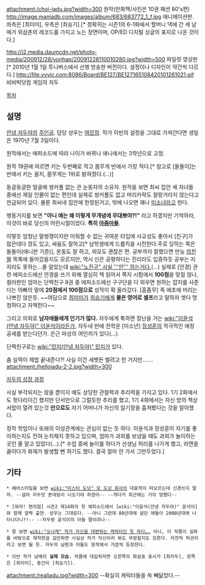 attachment:/choi-jadu.jpg?width=300
원작(만화책/사진은 10권 패션 80's편)
http://image.maniadb.com/images/album/683/683772_1_f.jpg
애니메이션판. 좌측은 [최미미], 우측은 [최승기].[* 정확히는 시즌1의 6-1화에서 할머니 댁에 간 세 남매가 외삼촌의 레코드를 가지고 노는 장면이며, OP/ED 디지털 싱글의 표지로 나온 것이다.]

http://i2.media.daumcdn.net/photo-media/200912/28/yonhap/20091228110010280.jpg?width=500
파일럿 영상판 [* 2010년 1월 1일 투니버스에서 선행 방송한 버전이다. 설정이나 디자인이 약간씩 다르다.]
http://file.vvvic.com:8086/Board/BE127/BE127165108420101261021.gif
비비빅닷컴 게임의 자두

[[목차]]

== 설명 ==
[[안녕 자두야]]의 [[주인공]]. 담당 성우는 [[여민정]]. 작가 이빈의 설정을 그대로 가져간다면 생일은 1970년 7월 3일이다.

원작에서는 에피소드에 따라 나이가 바뀌나 애니에서는 3학년으로 고정.

원작 19권에 따르면 키는 두번째로 작고 몸무게  반에서 가장 적다.[* 참고로 [돌돌이]는 반에서 키는 꼴지, 몸무게는 1위로 밝혀졌다.(...)]

동글동글한 얼굴에 쌍커풀 없는 큰 눈동자의 소유자. 원작을 보면 최씨 집안 세 자녀들 중에선 제일 인물이 없는 편인데 실제로 쌍커풀도 없고 머리카락도 찰랑거리지 않는다고 언급되어 있다. 물론 최씨네 집안에 한정된거고, 밖에 나오면 꽤나 [[미소녀]]라고 한다.

행동거지를 보면 '''"아니 얘는 왜 이렇게 무개념에 무대뽀야?!"''' 라고 하겠지만 기억하라, 이것이 바로 당신의 어린시절이었다. '''특히 [[아줌마]]들'''. 

이렇듯 엄청난 말썽쟁이지만 미워할 수 없는 귀여운 타입에 사교성도 좋아서 [친구]가 많은데다 깡도 있고, 싸움도 잘하고[* 남학생에게 드롭킥을 시전한다.주로 당하는 쪽은 돌돌이(애니판 기준)], 운동도 잘 하고, 외모도 괜찮은 편. 공부까지 잘했으면 만능 [[엄친딸]] 목록에 들어갔을지도 모르지만, 역시 신은 공평하다는 진리라도 입증하듯 공부는 지지리도 못하는...줄 알았는데 [[wiki:"노진구" 사실 '''안''' 하는거다.]](...) 실제로 [안경] 관련 에피소드에선 안경을 쓰기 위해 열심히 책 읽어서 쪽지 시험에서 '''100점'''을 맞질 않나, 컬러판인 엄마는 단짝친구 8권 중 에피소드에선 구구단을 다 외우면 원하는 잡지를 사준다는 아빠의 말에 '''20점에서 100점으로''' 성적이 확 올라갔다. [흠좀무] 즉 애초에 머리는 나쁘진 않은듯. ~~여담으로 [[최미미]]가 [[최승기]]에게 '''물은 영어로 셀프'''라고 말하자 셋다 멍청하다고 자책한다~~

그리고 의외로 '''남자애들에게 인기가 많다.''' 자두에게 툭하면 장난을 거는 [[wiki:"이윤석(안녕 자두야)" 이윤석]]이라든가, 자두네 반에 전학온 [미소년] [[장성훈]]의 적극적인 애정공세를 받는다던가. 은근 마성의 여인끼가 있다(…).

단짝친구로는 [[wiki:"민지(안녕 자두야)" 민지]]가 있다.

춤 실력이 제법 끝내준다?! 사실 이건 세벳돈 벌려고 한 거지만…….
attachment:/hellojadu-2-2.jpg?width=300

[http://blog.naver.com/carlove2006/162984226 자두의 성장 과정]

사실 부각되지는 않을 뿐이지 예도 상당한 관찰력과 추리력을 가지고 있다. 1기 2화에서도 헛다리이긴 했지만 단서만으로 그럴듯한 추리를 했고, 1기 4화에서는 자신 방의 책상서랍이 열려 있는것 '''만으로도''' 자기 어머니가 자신의 일기장을 훔쳐봤다는 것을 알아챘다.

정작 학업이나 또래의 이성관계에는 관심이 없는 듯 하다. 이윤석과 장성훈이 자기를 좋아하는지도 전혀 눈치채지 못하고 있으며, 엄마가 과외를 보냈을 때도 과외가 놀이하는 곳인 줄 알고 있었다(...).[* 수업 중에 놀이를 하다가 선생님 허리를 나가게 했고, 라면을 끓이다가 화재가 발생할 뻔 하기도 했다. 결국 얼마 안 가서 그만두었다.] 


== 기타 ==
 * 헤어스타일을 보면 [[wiki:"미스터 도넛" 모 도넛 회사]]의 대표작이 떠오르는데 신경쓰지 말자. --설마 자두맛 폰데링이 나오기야 하겠어-- --게다가 최근에는 거의 망했다--

 * [와라! 편의점] 시즌2 제14화의 첫 에피소드에서 [wiki:"이윤석(안녕 자두야)" 윤석이]와 함께 깜짝 출연. 성우는 그대로다. --아니 그런데 80년대에 살던 애들이 2000년대에 나타나다니?!-- --자두랑 윤석이의 아들 딸이려나--

 * 잘 보면 [[wiki:"오너캐" 작가 자신을 대변하는 캐릭터인 듯 하다….]] 아니, 이 작품이 실화를 바탕으로 제작한걸 감안하면 사실상 작가 자신이라 봐도 무방할지도 모른다. 자전적 픽션이라고 보면 될 듯. 자두의 남편과 아들도 원작에서 가끔씩 등장한다.

 * 이빈 작가 남매의 '''실제 모습.''' 작품에 대입하자면 오른쪽의 화살표 표시가 [최자두], 왼쪽은 [최미미], 중간이 [최승기]).
attachment:/realjadu.jpg?width=300
--확실히 캐릭터들을 쏙 빼닮았다.--
 
